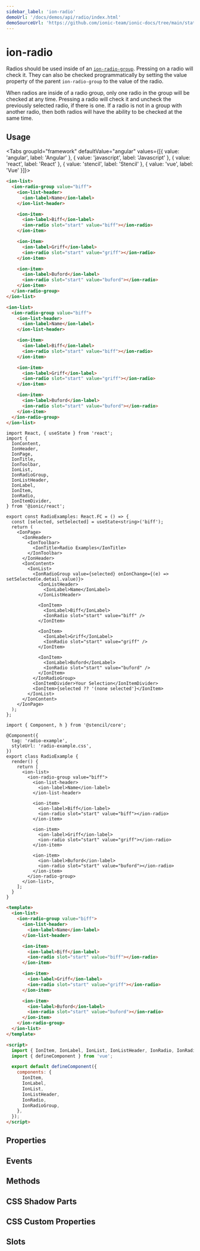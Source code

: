 ```yaml
---
sidebar_label: 'ion-radio'
demoUrl: '/docs/demos/api/radio/index.html'
demoSourceUrl: 'https://github.com/ionic-team/ionic-docs/tree/main/static/demos/api/radio/index.html'
---
```




# ion-radio

Radios should be used inside of an [`ion-radio-group`](radio-group). Pressing on a radio will check it. They can also be checked programmatically by setting the value property of the parent `ion-radio-group` to the value of the radio.

When radios are inside of a radio group, only one radio in the group will be checked at any time. Pressing a radio will check it and uncheck the previously selected radio, if there is one. If a radio is not in a group with another radio, then both radios will have the ability to be checked at the same time.

## Usage

<Tabs groupId="framework" defaultValue="angular" values={[{ value: 'angular', label: 'Angular' }, { value: 'javascript', label: 'Javascript' }, { value: 'react', label: 'React' }, { value: 'stencil', label: 'Stencil' }, { value: 'vue', label: 'Vue' }]}>

<TabItem value="angular">

```html
<ion-list>
  <ion-radio-group value="biff">
    <ion-list-header>
      <ion-label>Name</ion-label>
    </ion-list-header>

    <ion-item>
      <ion-label>Biff</ion-label>
      <ion-radio slot="start" value="biff"></ion-radio>
    </ion-item>

    <ion-item>
      <ion-label>Griff</ion-label>
      <ion-radio slot="start" value="griff"></ion-radio>
    </ion-item>

    <ion-item>
      <ion-label>Buford</ion-label>
      <ion-radio slot="start" value="buford"></ion-radio>
    </ion-item>
  </ion-radio-group>
</ion-list>
```

</TabItem>

<TabItem value="javascript">

```html
<ion-list>
  <ion-radio-group value="biff">
    <ion-list-header>
      <ion-label>Name</ion-label>
    </ion-list-header>

    <ion-item>
      <ion-label>Biff</ion-label>
      <ion-radio slot="start" value="biff"></ion-radio>
    </ion-item>

    <ion-item>
      <ion-label>Griff</ion-label>
      <ion-radio slot="start" value="griff"></ion-radio>
    </ion-item>

    <ion-item>
      <ion-label>Buford</ion-label>
      <ion-radio slot="start" value="buford"></ion-radio>
    </ion-item>
  </ion-radio-group>
</ion-list>
```

</TabItem>

<TabItem value="react">

```tsx
import React, { useState } from 'react';
import {
  IonContent,
  IonHeader,
  IonPage,
  IonTitle,
  IonToolbar,
  IonList,
  IonRadioGroup,
  IonListHeader,
  IonLabel,
  IonItem,
  IonRadio,
  IonItemDivider,
} from '@ionic/react';

export const RadioExamples: React.FC = () => {
  const [selected, setSelected] = useState<string>('biff');
  return (
    <IonPage>
      <IonHeader>
        <IonToolbar>
          <IonTitle>Radio Examples</IonTitle>
        </IonToolbar>
      </IonHeader>
      <IonContent>
        <IonList>
          <IonRadioGroup value={selected} onIonChange={(e) => setSelected(e.detail.value)}>
            <IonListHeader>
              <IonLabel>Name</IonLabel>
            </IonListHeader>

            <IonItem>
              <IonLabel>Biff</IonLabel>
              <IonRadio slot="start" value="biff" />
            </IonItem>

            <IonItem>
              <IonLabel>Griff</IonLabel>
              <IonRadio slot="start" value="griff" />
            </IonItem>

            <IonItem>
              <IonLabel>Buford</IonLabel>
              <IonRadio slot="start" value="buford" />
            </IonItem>
          </IonRadioGroup>
          <IonItemDivider>Your Selection</IonItemDivider>
          <IonItem>{selected ?? '(none selected'}</IonItem>
        </IonList>
      </IonContent>
    </IonPage>
  );
};
```

</TabItem>

<TabItem value="stencil">

```tsx
import { Component, h } from '@stencil/core';

@Component({
  tag: 'radio-example',
  styleUrl: 'radio-example.css',
})
export class RadioExample {
  render() {
    return [
      <ion-list>
        <ion-radio-group value="biff">
          <ion-list-header>
            <ion-label>Name</ion-label>
          </ion-list-header>

          <ion-item>
            <ion-label>Biff</ion-label>
            <ion-radio slot="start" value="biff"></ion-radio>
          </ion-item>

          <ion-item>
            <ion-label>Griff</ion-label>
            <ion-radio slot="start" value="griff"></ion-radio>
          </ion-item>

          <ion-item>
            <ion-label>Buford</ion-label>
            <ion-radio slot="start" value="buford"></ion-radio>
          </ion-item>
        </ion-radio-group>
      </ion-list>,
    ];
  }
}
```

</TabItem>

<TabItem value="vue">

```html
<template>
  <ion-list>
    <ion-radio-group value="biff">
      <ion-list-header>
        <ion-label>Name</ion-label>
      </ion-list-header>

      <ion-item>
        <ion-label>Biff</ion-label>
        <ion-radio slot="start" value="biff"></ion-radio>
      </ion-item>

      <ion-item>
        <ion-label>Griff</ion-label>
        <ion-radio slot="start" value="griff"></ion-radio>
      </ion-item>

      <ion-item>
        <ion-label>Buford</ion-label>
        <ion-radio slot="start" value="buford"></ion-radio>
      </ion-item>
    </ion-radio-group>
  </ion-list>
</template>

<script>
  import { IonItem, IonLabel, IonList, IonListHeader, IonRadio, IonRadioGroup } from '@ionic/vue';
  import { defineComponent } from 'vue';

  export default defineComponent({
    components: {
      IonItem,
      IonLabel,
      IonList,
      IonListHeader,
      IonRadio,
      IonRadioGroup,
    },
  });
</script>
```

</TabItem>

</Tabs>

## Properties

<Props />

## Events

<Events />

## Methods

<Methods />

## CSS Shadow Parts

<Parts />

## CSS Custom Properties

<CustomProps />

## Slots

<Slots />
